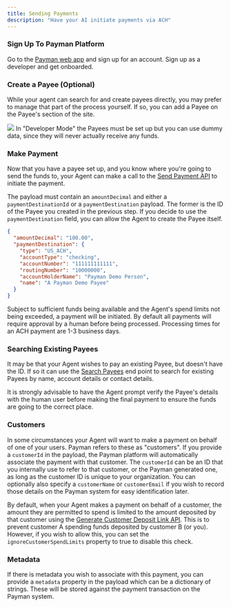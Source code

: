 ```yaml
---
title: Sending Payments
description: "Have your AI initiate payments via ACH"
---
```


### Sign Up To Payman Platform

Go to the <a href="https://app.paymanai.com">Payman web app</a> and sign up for an account. Sign up as a developer and get onboarded.

### Create a Payee (Optional)

While your agent can search for and create payees directly, you may prefer to manage that part of the process yourself. If so, you can add a Payee on the
Payee's section of the site.

<Frame caption="Add a New Payee">
  <img src="/images/add-payee.png" />
</Frame>

<Note>
  In "Developer Mode" the Payees must be set up but you can use dummy data,
  since they will never actually receive any funds.
</Note>

### Make Payment

Now that you have a payee set up, and you know where you're going to send the funds to, your Agent can make a call to the
[Send Payment API](/api-reference/endpoint/send-payment) to initiate the payment.

The payload must contain an `amountDecimal` and either a `paymentDestinationId` or a `paymentDestination` payload. The former is the
ID of the Payee you created in the previous step. If you decide to use the `paymentDestination` field, you can allow the Agent to create the
Payee itself.

```json
{
  "amountDecimal": "100.00",
  "paymentDestination": {
    "type": "US_ACH",
    "accountType": "checking",
    "accountNumber": "111111111111",
    "routingNumber": "10000000",
    "accountHolderName": "Payman Demo Person",
    "name": "A Payman Demo Payee"
  }
}
```

Subject to sufficient funds being available and the Agent's spend limits not being exceeded, a payment will be initiated. By default all payments will require
approval by a human before being processed. Processing times for an ACH payment are 1-3 business days.

### Searching Existing Payees

It may be that your Agent wishes to pay an existing Payee, but doesn't have the ID. If so it can use the [Search Payees](/api-reference/endpoint/search-destinations) end point
to search for existing Payees by name, account details or contact details.

<Note>
  It is strongly advisable to have the Agent prompt verify the Payee's details
  with the human user before making the final payment to ensure the funds are
  going to the correct place.
</Note>

### Customers

In some circumstances your Agent will want to make a payment on behalf of one of your users. Payman refers to these as "customers". If you provide a `customerId`
in the payload, the Payman platform will automatically associate the payment with that customer. The `customerId` can be an ID that you internally use to
refer to that customer, or the Payman generated one, as long as the customer ID is unique to your organization. You can optionally also specify a
`customerName` or `customerEmail` if you wish to record those details on the Payman system for easy identification later.

By default, when your Agent makes a payment on behalf of a customer, the amount they are permitted to spend is limited to the amount deposited by that customer
using the [Generate Customer Deposit Link API](/api-reference/endpoint/initiate-customer-deposit). This is to prevent customer A spending funds deposited by
customer B (or you). However, if you wish to allow this, you can set the `ignoreCustomerSpendLimits` property to true to disable this check.

### Metadata

If there is metadata you wish to associate with this payment, you can provide a `metadata` property in the payload which can be a dictionary of strings. These
will be stored against the payment transaction on the Payman system.
